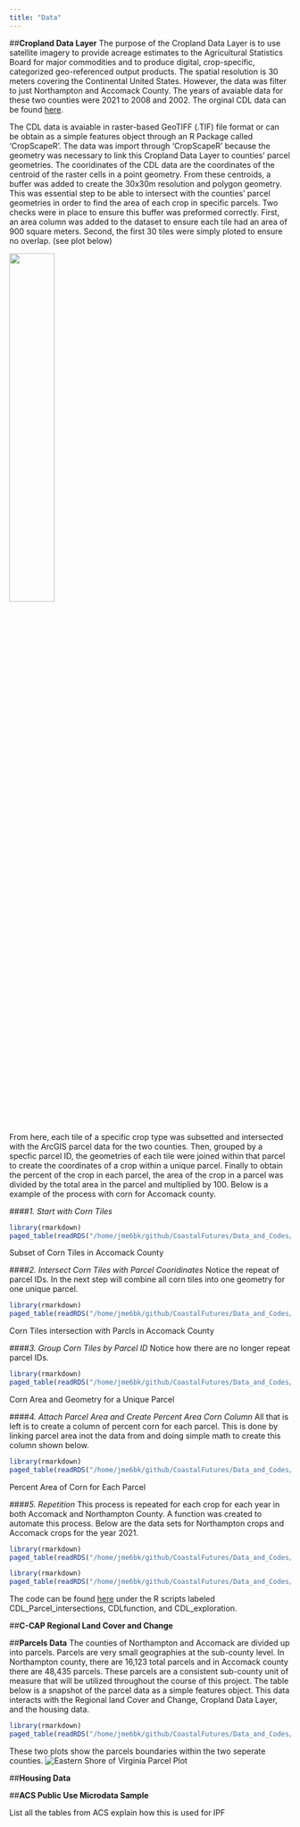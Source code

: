 ```yaml
---
title: "Data"
---
```


##**Cropland Data Layer**
The purpose of the Cropland Data Layer is to use satellite imagery to provide acreage estimates to the Agricultural Statistics Board for major commodities and to produce digital, crop-specific, categorized geo-referenced output products. The spatial resolution is 30 meters covering the Continental United States. However, the data was filter to just Northampton and Accomack County. The years of avaiable data for these two counties were 2021 to 2008 and 2002. The orginal CDL data can be found [here](https://croplandcros.scinet.usda.gov). 

The CDL data is avaiable in raster-based GeoTIFF (.TIF) file format or can be obtain as a simple features object through an R Package called 'CropScapeR'. The data was import through 'CropScapeR' because the geometry was necessary to link this Cropland Data Layer to counties' parcel geometries. The cooridinates of the CDL data are the coordinates of the centroid of the raster cells in a point geometry. From these centroids, a buffer was added to create the 30x30m resolution and polygon geometry. This was essential step to be able to intersect with the counties' parcel geometries in order to find the area of each crop in specific parcels. Two checks were in place to ensure this buffer was preformed correctly. First, an area column was added to the dataset to ensure each tile had an area of 900 square meters. Second, the first 30 tiles were simply ploted to ensure no overlap. (see plot below)

![](www/CDLTilePlot.png){width=40%}</center>

From here, each tile of a specific crop type was subsetted and intersected with the ArcGIS parcel data for the two counties. Then, grouped by a specfic parcel ID, the geometries of each tile were joined within that parcel to create the coordinates of a crop within a unique parcel. Finally to obtain the percent of the crop in each parcel, the area of the crop in a parcel was divided by the total area in the parcel and multiplied by 100. Below is a example of the process with corn for Accomack county. 

####*1. Start with Corn Tiles*

```r
library(rmarkdown)
paged_table(readRDS("/home/jme6bk/github/CoastalFutures/Data_and_Codes/corn_accomack1.RDS"))

```
Subset of Corn Tiles in Accomack County



####*2. Intersect Corn Tiles with Parcel Cooridinates*
Notice the repeat of parcel IDs. In the next step will combine all corn tiles into one geometry for one unique parcel.

```r
library(rmarkdown)
paged_table(readRDS("/home/jme6bk/github/CoastalFutures/Data_and_Codes/corn_accomack2.RDS"))
```
Corn Tiles intersection with Parcls in Accomack County



####*3. Group Corn Tiles by Parcel ID*
Notice how there are no longer repeat parcel IDs. 

```r
library(rmarkdown)
paged_table(readRDS("/home/jme6bk/github/CoastalFutures/Data_and_Codes/merge_corn_accomack1.RDS"))

```
Corn Area and Geometry for a Unique Parcel



####*4. Attach Parcel Area and Create Percent Area Corn Column*
All that is left is to create a column of percent corn for each parcel. This is done by linking parcel area inot the data from and doing simple math to create this column shown below.

```r
library(rmarkdown)
paged_table(readRDS("/home/jme6bk/github/CoastalFutures/Data_and_Codes/merge_corn_accomack2.RDS"))

```
Percent Area of Corn for Each Parcel



####*5. Repetition*
This process is repeated for each crop for each year in both Accomack and Northampton County. A function was created to automate this process. Below are the data sets for Northampton crops and Accomack crops for the year 2021. 

```r
library(rmarkdown)
paged_table(readRDS("/home/jme6bk/github/CoastalFutures/Data_and_Codes/Northampton2021.RDS"))
```

```r
library(rmarkdown)
paged_table(readRDS("/home/jme6bk/github/CoastalFutures/Data_and_Codes/Accomack2021.RDS"))
```

The code can be found [here](https://github.com/uva-bi-sdad/dspg22_coastal/tree/master/src/parcels) under the R scripts labeled CDL_Parcel_intersections, CDLfunction, and CDL_exploration. 

##**C-CAP Regional Land Cover and Change**

##**Parcels Data**
The counties of Northampton and Accomack are divided up into parcels. Parcels are very small geographies at the sub-county level. In Northampton county, there are 16,123 total parcels and in Accomack county there are 48,435 parcels. These parcels are a consistent sub-county unit of measure that will be utilized throughout the course of this project. The table below is a snapshot of the parcel data as a simple features object. This data interacts with the Regional land Cover and Change, Cropland Data Layer, and the housing data. 

```r
library(rmarkdown)
paged_table(readRDS("/home/jme6bk/github/CoastalFutures/Data_and_Codes/ESVAparcels.RDS"))

```

These two plots show the parcels boundaries within the two seperate counties. 
![Eastern Shore of Virginia Parcel Plot](www/ESVAparcels.png)

##**Housing Data**

##**ACS Public Use Microdata Sample**

List all the tables from ACS
explain how this is used for IPF


